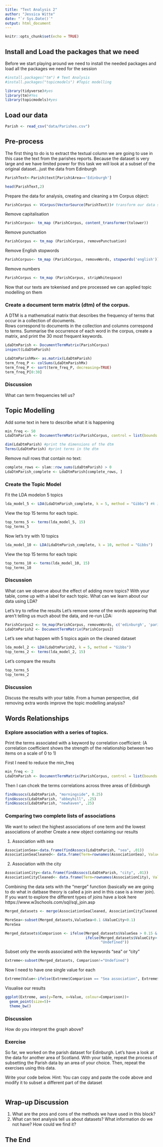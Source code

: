```yaml
---
title: "Text Analysis 2"
author: "Jessica Witte"
date: "`r Sys.Date()`"
output: html_document
---
```


```r
knitr::opts_chunk$set(echo = TRUE)
```

## Install and Load the packages that we need

Before we start playing around we need to install the needed packages and load all the packages we need for the session

```r
#install.packages("tm") # Text Analysis
#install.packages("topicmodels") #Topic modelling 

```

```r
library(tidyverse)#yes
library(tm)#Yes
library(topicmodels)#yes

```

## Load our data

```r
Parish <- read_csv("data/Parishes.csv")
```

## Pre-process

The first thing to do is to extract the textual column we are going to use in this case the text from the parishes reports. 
Because the dataset is very large and we have limited power for this task we will look at a subset of the original dataset...just the data from Edinburgh

```r
ParishText<-Parish$text[Parish$Area=='Edinburgh']

head(ParishText,2)
```
Prepare the data for analysis, creating and cleaning a tm Corpus object:
```r
ParishCorpus <- VCorpus(VectorSource(ParishText))# transform our data set in a corpus
```

Remove capitalisation 
```r
ParishCorpus<- tm_map (ParishCorpus, content_transformer(tolower))
```

Remove punctuation
```r
ParishCorpus <- tm_map (ParishCorpus, removePunctuation)
```

Remove English stopwords
```r
ParishCorpus<- tm_map (ParishCorpus, removeWords, stopwords('english')) 
```

Remove numbers
```r
ParishCorpus <- tm_map (ParishCorpus, stripWhitespace)
```

Now that our texts are tokenised and pre processed we can applied topic modelling on them 


### Create a document term matrix (dtm) of the corpus.

A DTM is a mathematical matrix that describes the frequency of terms that occur in a collection of documents.  
Rows correspond to documents in the collection and columns correspond to terms.
Summarise the occurrence of each word in the corpus, create a matrix, and print the 30 most frequent keywords.
```r
LdaDtmParish <- DocumentTermMatrix(ParishCorpus)
inspect(LdaDtmParish) 
```


```r
LdaDtmParishMx<- as.matrix(LdaDtmParish)
term_freq_P <- colSums(LdaDtmParishMx)
term_freq_P <- sort(term_freq_P, decreasing=TRUE)
term_freq_P[0:30]
```
### Discussion

What can term frequencies tell us?

## Topic Modelling
Add some text in here to describe what it is happening 
```r
min_freq <- 50
LdaDtmParish <- DocumentTermMatrix(ParishCorpus, control = list(bounds = list(global = c(min_freq, Inf))))
```

```r
dim(LdaDtmParish) #print the dimensions of the dtm 
Terms(LdaDtmParish) #print terms in the dtm

```

Remove null rows that contain no text:
```r
complete_rows <- slam::row_sums(LdaDtmParish) > 0
LdaDtmParish_complete <- LdaDtmParish[complete_rows, ]

```
### Create the Topic Model

Fit the LDA modelon 5 topics
```r
lda_model_5 <- LDA(LdaDtmParish_complete, k = 5, method = "Gibbs") #k is the number of topics to be created, and method is the type of LDA that will be performed
```

View the top 15 terms for each topic.
```r
top_terms_5 <- terms(lda_model_5, 15)
top_terms_5
```
Now let's try with 10 topics
```r
lda_model_10 <- LDA(LdaDtmParish_complete, k = 10, method = "Gibbs")
```

View the top 15 terms for each topic
```r
top_terms_10 <- terms(lda_model_10, 15)
top_terms_10

```
### Discussion
What can we observe about the effect of adding more topics?
With your table, come up with a label for each topic.  What can we learn about our data using LDA?


Let's try to refine the results
Let's remove some of the words appearing that aren't telling us much about the data, and re-run LDA:
```r
ParishCorpus2 <- tm_map(ParishCorpus, removeWords, c('edinburgh', 'parish', 'may', 'many', 'now', 'two', 'also', 'per', 'several'))
LdaDtmParish2 <- DocumentTermMatrix(ParishCorpus2)
```

Let's see what happen with 5 topics again on the cleaned dataset
```r
lda_model_2 <- LDA(LdaDtmParish2, k = 5, method = "Gibbs")
top_terms_2 <- terms(lda_model_2, 15)
```

Let's compare the results
```r
top_terms_5
top_terms_2

```
### Discussion
Discuss the results with your table. From a human perspective, did removing extra words improve the topic modelling analysis?


## Words Relationships

### Explore association with a series of topics.

Print the terms associated with a keyword by correlation coefficient: (A correlation coefficient shows the strength of the relationship between two items on a scale of 0 to 1)

First I need to reduce the min_freq
```r
min_freq <- 2
LdaDtmParish <- DocumentTermMatrix(ParishCorpus, control = list(bounds = list(global = c(min_freq, Inf))))

```

Then I can chcek the terms correlations across three areas of Edinburgh

```r
findAssocs(LdaDtmParish, "morningside", 0.25)
findAssocs(LdaDtmParish, "abbeyhill", .25)
findAssocs(LdaDtmParish, "newhaven", .25)

```
### Comparing two complete lists of associations

We want to select the highest associations of one term and the lowest associations of another
Create a new object containing our results

1. Association with sea
```r
AssociationSea<-data.frame(findAssocs(LdaDtmParish, "sea", .01))
AssociationSeaCleaned<- data.frame(Term=rownames(AssociationSea), ValueSea=AssociationSea[,1], Association= "Sea")

```

2. Association with the city
```r
AssociationCity<-data.frame(findAssocs(LdaDtmParish, "city", .01))
AssociationCityCleaned<- data.frame(Term=rownames(AssociationCity), ValueCity=AssociationCity[,1], Association="City")


```

Combining the data sets with the "merge" function (basically we are going to do what in datbase theory is called a join and in this case is a inner join). If you want to explore the different types of joins have a look here https://www.w3schools.com/sql/sql_join.asp

```r
Merged_datasets <- merge(AssociationSeaCleaned, AssociationCityCleaned, by.x = 'Term', by.y = 'Term') 

MoreSea<-subset(Merged_datasets,ValueSea>0.1 &ValueCity<0.1)
MoreSea

Merged_datasets$Comparison <- ifelse(Merged_datasets$ValueSea > 0.15 & Merged_datasets$ValueCity < 0.1, "Sea", 
                                     ifelse(Merged_datasets$ValueCity> 0.15 & Merged_datasets$ValueSea < 0.1, "City", 
                                            "Undefined"))

```

Subset only the words associated with the keywords "sea" or "city"
```r
Extreme<-subset(Merged_datasets, Comparison!="Undefined")

```

Now I need to have one single value for each
```r

Extreme$Value<-ifelse(Extreme$Comparison == "Sea association", Extreme$ValueSea, Extreme$ValueCity)
```

Visualise our results
```r
ggplot(Extreme, aes(y=Term, x=Value, colour=Comparison))+
  geom_point(size=5)+
  theme_bw()

```
### Discussion

How do you interpret the graph above?


### Exercise 

So far, we worked on the parish dataset for Edinburgh. Let's have a look at the data for another area of Scotland. With your table, repeat the process of subsetting the Parish data by an area of your choice.
Then, repeat the exercises using this data.


Write your code below.
Hint: You can copy and paste the code above and modify it to subset a different part of the dataset 
```r


```

## Wrap-up Discussion

1. What are the pros and cons of the methods we have used in this block?
2. What can text analysis tell us about datasets? What information do we not have? How could we find it?

## The End 